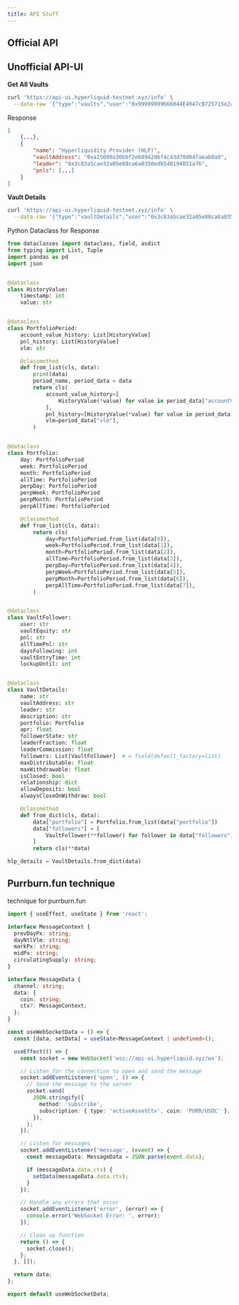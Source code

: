 ```yaml
---
title: API Stuff
---
```


## Official API


## Unofficial API-UI

**Get All Vaults**
```bash
curl 'https://api-ui.hyperliquid-testnet.xyz/info' \
  --data-raw '{"type":"vaults","user":"0x99999999666044E4947cB725715e2a19762E15fE"}'
```
Response
```json
[
    {...},
    {
        "name": "Hyperliquidity Provider (HLP)",
        "vaultAddress": "0xa15099a30bbf2e68942d6f4c43d70d04faeab0a0",
        "leader": "0x3c83a5cae32a05e88ca6a0350edb540194851a76",
        "pnls": [...]
    }
]
```

**Vault Details**
```bash
curl 'https://api-ui.hyperliquid-testnet.xyz/info' \
  --data-raw '{"type":"vaultDetails","user":"0x3c83a5cae32a05e88ca6a0350edb540194851a76","vaultAddress":"0xa15099a30bbf2e68942d6f4c43d70d04faeab0a0"}'
```
Python Dataclass for Response
```py
from dataclasses import dataclass, field, asdict
from typing import List, Tuple
import pandas as pd
import json


@dataclass
class HistoryValue:
    timestamp: int
    value: str


@dataclass
class PortfolioPeriod:
    account_value_history: List[HistoryValue]
    pnl_history: List[HistoryValue]  
    vlm: str

    @classmethod
    def from_list(cls, data):
        print(data)
        period_name, period_data = data
        return cls(
            account_value_history=[
                HistoryValue(*value) for value in period_data["accountValueHistory"]
            ],
            pnl_history=[HistoryValue(*value) for value in period_data["pnlHistory"]],
            vlm=period_data["vlm"],
        )


@dataclass
class Portfolio:
    day: PortfolioPeriod
    week: PortfolioPeriod
    month: PortfolioPeriod
    allTime: PortfolioPeriod
    perpDay: PortfolioPeriod
    perpWeek: PortfolioPeriod
    perpMonth: PortfolioPeriod
    perpAllTime: PortfolioPeriod

    @classmethod
    def from_list(cls, data):
        return cls(
            day=PortfolioPeriod.from_list(data[0]),
            week=PortfolioPeriod.from_list(data[1]),
            month=PortfolioPeriod.from_list(data[2]),
            allTime=PortfolioPeriod.from_list(data[3]),
            perpDay=PortfolioPeriod.from_list(data[4]),
            perpWeek=PortfolioPeriod.from_list(data[5]),
            perpMonth=PortfolioPeriod.from_list(data[6]),
            perpAllTime=PortfolioPeriod.from_list(data[7]),
        )


@dataclass
class VaultFollower:
    user: str
    vaultEquity: str
    pnl: str
    allTimePnl: str
    daysFollowing: int
    vaultEntryTime: int
    lockupUntil: int


@dataclass
class VaultDetails:
    name: str
    vaultAddress: str
    leader: str
    description: str
    portfolio: Portfolio
    apr: float
    followerState: str
    leaderFraction: float
    leaderCommission: float
    followers: List[VaultFollower]  # = field(default_factory=list)
    maxDistributable: float
    maxWithdrawable: float
    isClosed: bool
    relationship: dict
    allowDeposits: bool
    alwaysCloseOnWithdraw: bool

    @classmethod
    def from_dict(cls, data):
        data["portfolio"] = Portfolio.from_list(data["portfolio"])
        data["followers"] = [
            VaultFollower(**follower) for follower in data["followers"]
        ]
        return cls(**data)

hlp_details = VaultDetails.from_dict(data)
```

## Purrburn.fun technique

technique for purrburn.fun 

```ts
import { useEffect, useState } from 'react';

interface MessageContext {
  prevDayPx: string;
  dayNtlVlm: string;
  markPx: string;
  midPx: string;
  circulatingSupply: string;
}

interface MessageData {
  channel: string;
  data: {
    coin: string;
    ctx?: MessageContext;
  };
}

const useWebSocketData = () => {
  const [data, setData] = useState<MessageContext | undefined>();

  useEffect(() => {
    const socket = new WebSocket('wss://api-ui.hyperliquid.xyz/ws');

    // Listen for the connection to open and send the message
    socket.addEventListener('open', () => {
      // Send the message to the server
      socket.send(
        JSON.stringify({
          method: 'subscribe',
          subscription: { type: 'activeAssetCtx', coin: 'PURR/USDC' },
        }),
      );
    });

    // Listen for messages
    socket.addEventListener('message', (event) => {
      const messageData: MessageData = JSON.parse(event.data);

      if (messageData.data.ctx) {
        setData(messageData.data.ctx);
      }
    });

    // Handle any errors that occur
    socket.addEventListener('error', (error) => {
      console.error('WebSocket Error: ', error);
    });

    // Clean up function
    return () => {
      socket.close();
    };
  }, []);

  return data;
};

export default useWebSocketData;
```